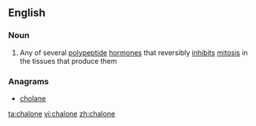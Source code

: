 ==English==

===Noun===
{{en-noun}}

# {{biochemistry}} Any of several [[polypeptide]] [[hormone]]s that reversibly [[inhibit]]s [[mitosis]] in the tissues that produce them

===Anagrams===
* [[cholane#English|cholane]]

[[ta:chalone]]
[[vi:chalone]]
[[zh:chalone]]